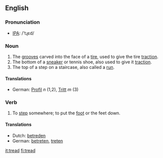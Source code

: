 ==English==
=== Pronunciation ===
*[[w:IPA|IPA]]: /'tɻεd/

=== Noun ===
{{en-noun|tread|treads}}
# The [[grooves]] carved into the face of a [[tire]], used to give the tire [[traction]].
# The bottom of a [[sneaker]] or tennis shoe, also used to give it [[traction]].
# The top of a step on a staircase, also called a [[run]].
====Translations====
*German: [[Profil]] ''n'' (1,2), [[Tritt]] ''m'' (3)

=== Verb ===
{{irregverb|'''to tread'''|'''[[treads]]'''|'''[[trod]]'''|'''[[trodden]]'''|'''[[treading]]'''}}

#To [[step]] somewhere; to put the [[foot]] or the feet down.

==== Translations ====
*Dutch: [[betreden]]
*German: [[betreten]], [[treten]]

[[it:tread]]
[[fi:tread]]